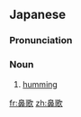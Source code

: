 ==Japanese==
{{wikipedia|lang=ja}}
{{ja-kanjitab|yomi=k|はな|うた}}

===Pronunciation===
{{ja-pron|はなうた|y=k}}

===Noun===
{{ja-noun|はなうた}}

# [[humming]]

[[fr:鼻歌]]
[[zh:鼻歌]]